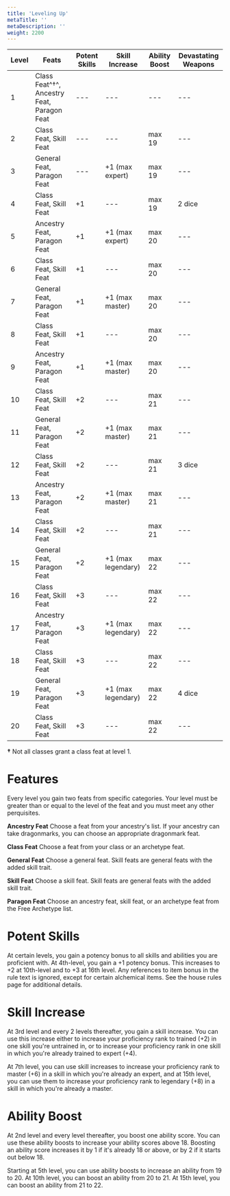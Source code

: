 ```yaml
---
title: 'Leveling Up'
metaTitle: ''
metaDescription: ''
weight: 2200
---
```


| Level | Feats                                      | Potent Skills | Skill Increase     | Ability Boost | Devastating Weapons |
| ----- | ------------------------------------------ | ------------- | ------------------ | ------------- | ------------------- |
| 1     | Class Feat^†^, Ancestry Feat, Paragon Feat | ---           | ---                | ---           | ---                 |
| 2     | Class Feat, Skill Feat                     | ---           | ---                | max 19        | ---                 |
| 3     | General Feat, Paragon Feat                 | ---           | +1 (max expert)    | max 19        | ---                 |
| 4     | Class Feat, Skill Feat                     | +1            | ---                | max 19        | 2 dice              |
| 5     | Ancestry Feat, Paragon Feat                | +1            | +1 (max expert)    | max 20        | ---                 |
| 6     | Class Feat, Skill Feat                     | +1            | ---                | max 20        | ---                 |
| 7     | General Feat, Paragon Feat                 | +1            | +1 (max master)    | max 20        | ---                 |
| 8     | Class Feat, Skill Feat                     | +1            | ---                | max 20        | ---                 |
| 9     | Ancestry Feat, Paragon Feat                | +1            | +1 (max master)    | max 20        | ---                 |
| 10    | Class Feat, Skill Feat                     | +2            | ---                | max 21        | ---                 |
| 11    | General Feat, Paragon Feat                 | +2            | +1 (max master)    | max 21        | ---                 |
| 12    | Class Feat, Skill Feat                     | +2            | ---                | max 21        | 3 dice              |
| 13    | Ancestry Feat, Paragon Feat                | +2            | +1 (max master)    | max 21        | ---                 |
| 14    | Class Feat, Skill Feat                     | +2            | ---                | max 21        | ---                 |
| 15    | General Feat, Paragon Feat                 | +2            | +1 (max legendary) | max 22        | ---                 |
| 16    | Class Feat, Skill Feat                     | +3            | ---                | max 22        | ---                 |
| 17    | Ancestry Feat, Paragon Feat                | +3            | +1 (max legendary) | max 22        | ---                 |
| 18    | Class Feat, Skill Feat                     | +3            | ---                | max 22        | ---                 |
| 19    | General Feat, Paragon Feat                 | +3            | +1 (max legendary) | max 22        | 4 dice              |
| 20    | Class Feat, Skill Feat                     | +3            | ---                | max 22        | ---                 |

**†** Not all classes grant a class feat at level 1.

# Features

Every level you gain two feats from specific categories. Your level must be greater than or equal to the level of the feat and you must meet any other perquisites.

**Ancestry Feat** Choose a feat from your ancestry's list. If your ancestry can take dragonmarks, you can choose an appropriate dragonmark feat.

**Class Feat** Choose a feat from your class or an archetype feat.

**General Feat** Choose a general feat. Skill feats are general feats with the added skill trait.

**Skill Feat** Choose a skill feat. Skill feats are general feats with the added skill trait.

**Paragon Feat** Choose an ancestry feat, skill feat, or an archetype feat from the Free Archetype list.

# Potent Skills

At certain levels, you gain a potency bonus to all skills and abilities you are proficient with. At 4th-level, you gain a +1 potency bonus. This increases to +2 at 10th-level and to +3 at 16th level. Any references to item bonus in the rule text is ignored, except for certain alchemical items. See the house rules page for additional details.

# Skill Increase

At 3rd level and every 2 levels thereafter, you gain a skill increase. You can use this increase either to increase your proficiency rank to trained (+2) in one skill you're untrained in, or to increase your proficiency rank in one skill in which you're already trained to expert (+4).

At 7th level, you can use skill increases to increase your proficiency rank to master (+6) in a skill in which you're already an expert, and at 15th level, you can use them to increase your proficiency rank to legendary (+8) in a skill in which you're already a master.

# Ability Boost

At 2nd level and every level thereafter, you boost one ability score. You can use these ability boosts to increase your ability scores above 18. Boosting an ability score increases it by 1 if it's already 18 or above, or by 2 if it starts out below 18.

Starting at 5th level, you can use ability boosts to increase an ability from 19 to 20. At 10th level, you can boost an ability from 20 to 21. At 15th level, you can boost an ability from 21 to 22.
